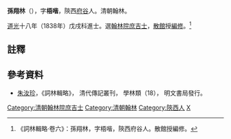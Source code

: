 '''孫翔林'''（{{bd|？||？||catIdx=S孫}}），字'''梧喈'''，陝西[[府谷|府谷]]人。清朝翰林。

[[道光|道光]]十八年（1838年）戊戌科進士。選[[翰林院|翰林院]][[庶吉士|庶吉士]]，[[散館|散館]]授[[編修|編修]]。<ref>《詞林輯略·卷六》：孫翔林，字梧喈，陝西府谷人。散館授編修。</ref>

==註釋==
{{reflist}}

==參考資料==
*[[朱汝珍|朱汝珍]]，《詞林輯略》， 清代傳記叢刊， 學林類（18）， 明文書局發行。

{{清朝人物小作品}}
{{道光十八年戊戌科殿試金榜}}
{{DEFAULTSORT:Sun孫}}
[[Category:清朝翰林院庶吉士|Category:清朝翰林院庶吉士]]
[[Category:清朝翰林|Category:清朝翰林]]
[[Category:陝西人|Category:陝西人]]
[[Category:孫姓|X]]